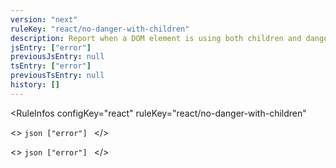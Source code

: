 ```yaml
---
version: "next"
ruleKey: "react/no-danger-with-children"
description: Report when a DOM element is using both children and dangerouslySetInnerHTML
jsEntry: ["error"]
previousJsEntry: null
tsEntry: ["error"]
previousTsEntry: null
history: []
---
```


<RuleInfos 
  configKey="react" 
  ruleKey="react/no-danger-with-children" 
>
  <>
    ```json
    ["error"]
    ```
  </>

  <>
    ```json
    ["error"]
    ```
  </>
</RuleInfos>
